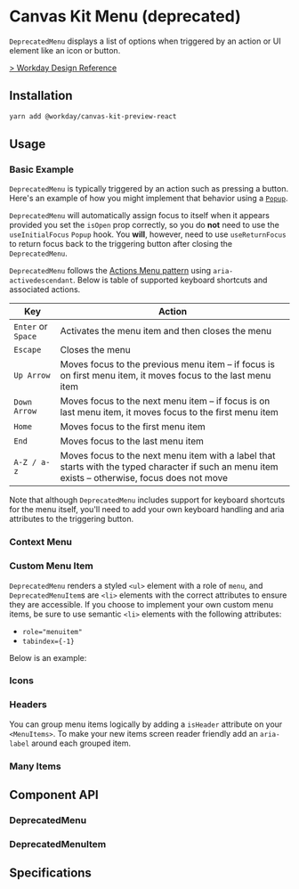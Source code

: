 

<Meta title="Preview/Menu" component={DeprecatedMenu} />

# Canvas Kit Menu (deprecated)

`DeprecatedMenu` displays a list of options when triggered by an action or UI element like an icon
or button.

[> Workday Design Reference](https://design.workday.com/components/popups/menus)

## Installation

```sh
yarn add @workday/canvas-kit-preview-react
```

## Usage

### Basic Example

`DeprecatedMenu` is typically triggered by an action such as pressing a button. Here's an example of
how you might implement that behavior using a [`Popup`](/components/popups/popup/).

<ExampleCodeBlock code={Basic} />

`DeprecatedMenu` will automatically assign focus to itself when it appears provided you set the
`isOpen` prop correctly, so you do **not** need to use the `useInitialFocus` `Popup` hook. You
**will**, however, need to use `useReturnFocus` to return focus back to the triggering button after
closing the `DeprecatedMenu`.

`DeprecatedMenu` follows the
[Actions Menu pattern](https://www.w3.org/TR/wai-aria-practices/examples/menu-button/menu-button-actions-active-descendant.html)
using `aria-activedescendant`. Below is table of supported keyboard shortcuts and associated
actions.

| Key                | Action                                                                                                                                           |
| ------------------ | ------------------------------------------------------------------------------------------------------------------------------------------------ |
| `Enter` or `Space` | Activates the menu item and then closes the menu                                                                                                 |
| `Escape`           | Closes the menu                                                                                                                                  |
| `Up Arrow`         | Moves focus to the previous menu item – if focus is on first menu item, it moves focus to the last menu item                                     |
| `Down Arrow`       | Moves focus to the next menu item – if focus is on last menu item, it moves focus to the first menu item                                         |
| `Home`             | Moves focus to the first menu item                                                                                                               |
| `End`              | Moves focus to the last menu item                                                                                                                |
| `A-Z / a-z`        | Moves focus to the next menu item with a label that starts with the typed character if such an menu item exists – otherwise, focus does not move |

Note that although `DeprecatedMenu` includes support for keyboard shortcuts for the menu itself,
you'll need to add your own keyboard handling and aria attributes to the triggering button.

### Context Menu

<ExampleCodeBlock code={ContextMenu} />

### Custom Menu Item

`DeprecatedMenu` renders a styled `<ul>` element with a role of `menu`, and `DeprecatedMenuItem`s
are `<li>` elements with the correct attributes to ensure they are accessible. If you choose to
implement your own custom menu items, be sure to use semantic `<li>` elements with the following
attributes:

- `role="menuitem"`
- `tabindex={-1}`

Below is an example:

<ExampleCodeBlock code={CustomMenuItem} />

### Icons

<ExampleCodeBlock code={Icons} />

### Headers

You can group menu items logically by adding a `isHeader` attribute on your `<MenuItems>`. To make
your new items screen reader friendly add an `aria-label` around each grouped item.

<ExampleCodeBlock code={Headers} />

### Many Items

<ExampleCodeBlock code={ManyItems} />

## Component API

### DeprecatedMenu

<SymbolDoc name="DeprecatedMenu" fileName="/preview-react/" />

### DeprecatedMenuItem

<SymbolDoc name="DeprecatedMenuItem" fileName="/preview-react/" />

## Specifications

<Specifications file="MenuPreview.spec.ts" name="Menu" />
